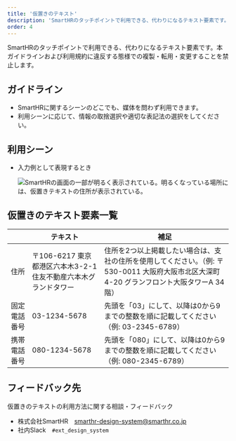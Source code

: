 ```yaml
---
title: '仮置きのテキスト'
description: 'SmartHRのタッチポイントで利用できる、代わりになるテキスト要素です。'
order: 4
---
```


SmartHRのタッチポイントで利用できる、代わりになるテキスト要素です。本ガイドラインおよび利用規約に違反する態様での複製・転用・変更することを禁止します。


## ガイドライン
- SmartHRに関するシーンのどこでも、媒体を問わず利用できます。
- 利用シーンに応じて、情報の取捨選択や適切な表記法の選択をしてください。


## 利用シーン
- 入力例として表現するとき

    ![SmartHRの画面の一部が明るく表示されている。明るくなっている場所には、仮置きテキストの住所が表示されている。](./images/use-scene-sample.png)


## 仮置きのテキスト要素一覧

|  | テキスト | 補足 |
| --- | --- | --- |
| 住所 | 〒106-6217 東京都港区六本木3-2-1 住友不動産六本木グランドタワー | 住所を2つ以上掲載したい場合は、支社の住所を使用してください。（例: 〒530-0011 大阪府大阪市北区大深町4-20 グランフロント大阪タワーA 34階） |
| 固定電話番号 | 03-1234-5678 | 先頭を「03」にして、以降は0から9までの整数を順に記載してください（例: 03-2345-6789） |
| 携帯電話番号 | 080-1234-5678 | 先頭を「080」にして、以降は0から9までの整数を順に記載してください（例: 080-2345-6789） |


## フィードバック先
仮置きのテキストの利用方法に関する相談・フィードバック
- 株式会社SmartHR　smarthr-design-system@smarthr.co.jp
- 社内Slack　`#ext_design_system`
